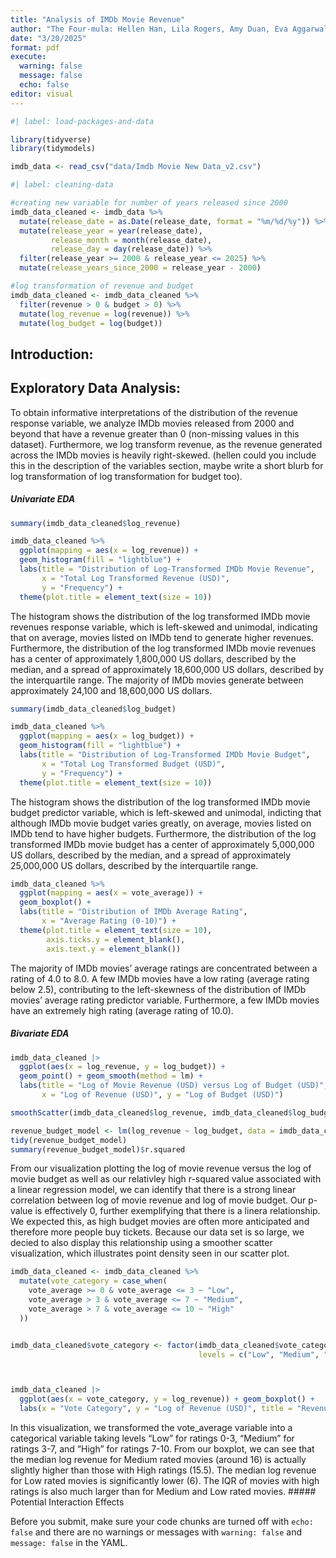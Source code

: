 ```yaml
---
title: "Analysis of IMDb Movie Revenue"
author: "The Four-mula: Hellen Han, Lila Rogers, Amy Duan, Eva Aggarwal"
date: "3/20/2025"
format: pdf
execute: 
  warning: false
  message: false
  echo: false
editor: visual
---
```


```r
#| label: load-packages-and-data

library(tidyverse)
library(tidymodels)

imdb_data <- read_csv("data/Imdb Movie New Data_v2.csv")
```

```r
#| label: cleaning-data

#creating new variable for number of years released since 2000 
imdb_data_cleaned <- imdb_data %>% 
  mutate(release_date = as.Date(release_date, format = "%m/%d/%y")) %>% 
  mutate(release_year = year(release_date), 
         release_month = month(release_date), 
         release_day = day(release_date)) %>% 
  filter(release_year >= 2000 & release_year <= 2025) %>% 
  mutate(release_years_since_2000 = release_year - 2000) 

#log transformation of revenue and budget 
imdb_data_cleaned <- imdb_data_cleaned %>% 
  filter(revenue > 0 & budget > 0) %>% 
  mutate(log_revenue = log(revenue)) %>% 
  mutate(log_budget = log(budget)) 

```

## Introduction:

## Exploratory Data Analysis:

To obtain informative interpretations of the distribution of the revenue response variable, we analyze IMDb movies released from 2000 and beyond that have a revenue greater than 0 (non-missing values in this dataset). Furthermore, we log transform revenue, as the revenue generated across the IMDb movies is heavily right-skewed. (hellen could you include this in the description of the variables section, maybe write a short blurb for log transformation of log transformation for budget too).

##### Univariate EDA

```r
summary(imdb_data_cleaned$log_revenue)
```

```r
imdb_data_cleaned %>% 
  ggplot(mapping = aes(x = log_revenue)) + 
  geom_histogram(fill = "lightblue") + 
  labs(title = "Distribution of Log-Transformed IMDb Movie Revenue", 
       x = "Total Log Transformed Revenue (USD)", 
       y = "Frequency") + 
  theme(plot.title = element_text(size = 10))
```

The histogram shows the distribution of the log transformed IMDb movie revenues response variable, which is left-skewed and unimodal, indicating that on average, movies listed on IMDb tend to generate higher revenues. Furthermore, the distribution of the log transformed IMDb movie revenues has a center of approximately 1,800,000 US dollars, described by the median, and a spread of approximately 18,600,000 US dollars, described by the interquartile range. The majority of IMDb movies generate between approximately 24,100 and 18,600,000 US dollars.

```r
summary(imdb_data_cleaned$log_budget) 
```

```r
imdb_data_cleaned %>% 
  ggplot(mapping = aes(x = log_budget)) + 
  geom_histogram(fill = "lightblue") + 
  labs(title = "Distribution of Log-Transformed IMDb Movie Budget", 
       x = "Total Log Transformed Budget (USD)", 
       y = "Frequency") + 
  theme(plot.title = element_text(size = 10)) 
```

The histogram shows the distribution of the log transformed IMDb movie budget predictor variable, which is left-skewed and unimodal, indicting that although IMDb movie budget varies greatly, on average, movies listed on IMDb tend to have higher budgets. Furthermore, the distribution of the log transformed IMDb movie budget has a center of approximately 5,000,000 US dollars, described by the median, and a spread of approximately 25,000,000 US dollars, described by the interquartile range.

```r
imdb_data_cleaned %>% 
  ggplot(mapping = aes(x = vote_average)) + 
  geom_boxplot() + 
  labs(title = "Distribution of IMDb Average Rating", 
       x = "Average Rating (0-10)") + 
  theme(plot.title = element_text(size = 10),
        axis.ticks.y = element_blank(),
        axis.text.y = element_blank()) 
```

The majority of IMDb movies' average ratings are concentrated between a rating of 4.0 to 8.0. A few IMDb movies have a low rating (average rating below 2.5), contributing to the left-skewness of the distribution of IMDb movies' average rating predictor variable. Furthermore, a few IMDb movies have an extremely high rating (average rating of 10.0).

##### Bivariate EDA

```r
imdb_data_cleaned |>
  ggplot(aes(x = log_revenue, y = log_budget)) + 
  geom_point() + geom_smooth(method = lm) +
  labs(title = "Log of Movie Revenue (USD) versus Log of Budget (USD)", 
       x = "Log of Revenue (USD)", y = "Log of Budget (USD)")

smoothScatter(imdb_data_cleaned$log_revenue, imdb_data_cleaned$log_budget)

revenue_budget_model <- lm(log_revenue ~ log_budget, data = imdb_data_cleaned)
tidy(revenue_budget_model) 
summary(revenue_budget_model)$r.squared

```

From our visualization plotting the log of movie revenue versus the log of movie budget as well as our relativley high r-squared value associated with a linear regression model, we can identify that there is a strong linear correlation between log of movie revenue and log of movie budget. Our p-value is effectively 0, further exemplifying that there is a linera relationship. We expected this, as high budget movies are often more anticipated and therefore more people buy tickets. Because our data set is so large, we decied to also display this relationship using a smoother scatter visualization, which illustrates point density seen in our scatter plot. 

```r
imdb_data_cleaned <- imdb_data_cleaned %>%
  mutate(vote_category = case_when(
    vote_average >= 0 & vote_average <= 3 ~ "Low",
    vote_average > 3 & vote_average <= 7 ~ "Medium",
    vote_average > 7 & vote_average <= 10 ~ "High"
  ))


imdb_data_cleaned$vote_category <- factor(imdb_data_cleaned$vote_category, 
                                          levels = c("Low", "Medium", "High"))



imdb_data_cleaned |>
  ggplot(aes(x = vote_category, y = log_revenue)) + geom_boxplot() +
  labs(x = "Vote Category", y = "Log of Revenue (USD)", title = "Revenue Across Different Levels of Ratings")

```

In this visualization, we transformed the vote_average variable into a categorical variable taking levels "Low" for ratings 0-3, "Medium" for ratings 3-7, and "High" for ratings 7-10. From our boxplot, we can see that the median log revenue for Medium rated movies (around 16) is actually slightly higher than those with High ratings (15.5). The median log revenue for Low rated movies is significantly lower (6). The IQR of movies with high ratings is also much larger than for Medium and Low rated movies. 
##### Potential Interaction Effects

::: callout-important
Before you submit, make sure your code chunks are turned off with `echo: false` and there are no warnings or messages with `warning: false` and `message: false` in the YAML.
:::
